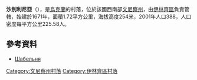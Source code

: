 {{coord|48|59|54|N|29|19|33|E|scale:30000|display=title}}

'''沙別利尼亞'''（{{lang-uk|Шабельня}}），是[[烏克蘭|烏克蘭]]的村落，位於該國西南部[[文尼察州|文尼察州]]，由[[伊林齊區|伊林齊區]]負責管轄，始建於1671年，面積1.72平方公里，海拔高度254米，2001年人口388，人口密度每平方公里225.58人。

==參考資料==
*[http://w1.c1.rada.gov.ua/pls/z7502/A005?rdat1=28.10.2012&rf7571=1833 Шабельня]

[[Category:文尼察州村落|Category:文尼察州村落]]
[[Category:伊林齊區村落|Category:伊林齊區村落]]


{{Vinnytsia-geo-stub}}